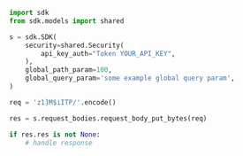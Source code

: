 ```python showLineNumbers copy filename="Request Body Put Bytes usage example"
import sdk
from sdk.models import shared

s = sdk.SDK(
    security=shared.Security(
        api_key_auth="Token YOUR_API_KEY",
    ),
    global_path_param=100,
    global_query_param='some example global query param',
)

req = 'z1]M$iITP/'.encode()

res = s.request_bodies.request_body_put_bytes(req)

if res.res is not None:
    # handle response
```
